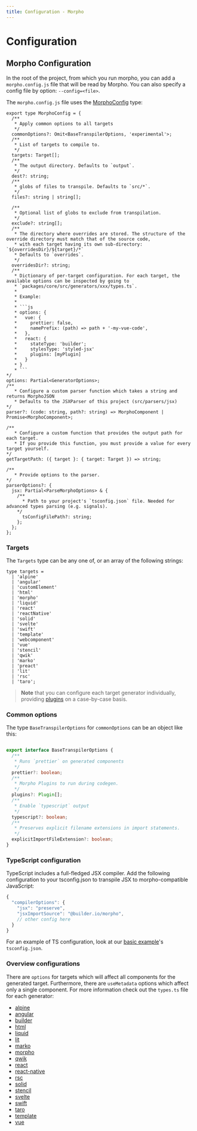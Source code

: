```yaml
---
title: Configuration - Morpho
---
```


# Configuration

## Morpho Configuration

In the root of the project, from which you run morpho, you can add a `morpho.config.js` file that will be read by Morpho. You can also specify a config file by option: `--config=<file>`.

The `morpho.config.js` file uses the [MorphoConfig](https://github.com/BuilderIO/morpho/blob/main/packages/core/src/types/config.ts#L22) type:

```tsx
export type MorphoConfig = {
  /**
   * Apply common options to all targets
   */
  commonOptions?: Omit<BaseTranspilerOptions, 'experimental'>;
  /**
   * List of targets to compile to.
   */
  targets: Target[];
  /**
   * The output directory. Defaults to `output`.
   */
  dest?: string;
  /**
   * globs of files to transpile. Defaults to `src/*`.
   */
  files?: string | string[];

  /**
   * Optional list of globs to exclude from transpilation.
   */
  exclude?: string[];
  /**
   * The directory where overrides are stored. The structure of the override directory must match that of the source code,
   * with each target having its own sub-directory: `${overridesDir}/${target}/*`
   * Defaults to `overrides`.
   */
  overridesDir?: string;
  /**
   * Dictionary of per-target configuration. For each target, the available options can be inspected by going to
   * `packages/core/src/generators/xxx/types.ts`.
   *
   * Example:
   *
   * ```js
   * options: {
   *   vue: {
   *     prettier: false,
   *     namePrefix: (path) => path + '-my-vue-code',
   *   },
   *   react: {
   *     stateType: 'builder';
   *     stylesType: 'styled-jsx'
   *     plugins: [myPlugin]
   *   }
   * }
   * ```
*/
options: Partial<GeneratorOptions>;
/**
   * Configure a custom parser function which takes a string and returns MorphoJSON
   * Defaults to the JSXParser of this project (src/parsers/jsx)
*/
parser?: (code: string, path?: string) => MorphoComponent | Promise<MorphoComponent>;

/**
   * Configure a custom function that provides the output path for each target.
   * If you provide this function, you must provide a value for every target yourself.
*/
getTargetPath: ({ target }: { target: Target }) => string;

/**
   * Provide options to the parser.
*/
parserOptions?: {
  jsx: Partial<ParseMorphoOptions> & {
    /**
      * Path to your project's `tsconfig.json` file. Needed for advanced types parsing (e.g. signals).
    */
      tsConfigFilePath?: string;
    };
  };
};
```

### Targets

The `Targets` type can be any one of, or an array of the following strings:

```tsx
type targets =
  | 'alpine'
  | 'angular'
  | 'customElement'
  | 'html'
  | 'morpho'
  | 'liquid'
  | 'react'
  | 'reactNative'
  | 'solid'
  | 'svelte'
  | 'swift'
  | 'template'
  | 'webcomponent'
  | 'vue'
  | 'stencil'
  | 'qwik'
  | 'marko'
  | 'preact'
  | 'lit'
  | 'rsc'
  | 'taro';
```

> **Note** that you can configure each target generator individually, providing [plugins](/docs/customizability/#plugins) on a case-by-case basis.

### Common options

The type `BaseTranspilerOptions` for `commonOptions` can be an object like this:

````ts

export interface BaseTranspilerOptions {
  /**
   * Runs `prettier` on generated components
   */
  prettier?: boolean;
  /**
   * Morpho Plugins to run during codegen.
   */
  plugins?: Plugin[];
  /**
   * Enable `typescript` output
   */
  typescript?: boolean;
  /**
   * Preserves explicit filename extensions in import statements.
   */
  explicitImportFileExtension?: boolean;
}
````


### TypeScript configuration

TypeScript includes a full-fledged JSX compiler. Add the following configuration to your tsconfig.json to transpile JSX to morpho-compatible JavaScript:

```js
{
  "compilerOptions": {
    "jsx": "preserve",
    "jsxImportSource": "@builder.io/morpho",
    // other config here
  }
}
```

For an example of TS configuration, look at our [basic example](https://github.com/BuilderIO/morpho/tree/main/examples/basic/tsconfig.json)'s `tsconfig.json`.

### Overview configurations

There are ``options`` for targets which will affect all components for the generated target.
Furthermore, there are `useMetadata` options which affect only a single component.
For more information check out the `types.ts` file for each generator:

- [alpine](https://github.com/BuilderIO/morpho/blob/main/packages/core/src/generators/alpine/types.ts)
- [angular](https://github.com/BuilderIO/morpho/blob/main/packages/core/src/generators/angular/types.ts)
- [builder](https://github.com/BuilderIO/morpho/blob/main/packages/core/src/generators/builder/types.ts)
- [html](https://github.com/BuilderIO/morpho/blob/main/packages/core/src/generators/html/types.ts)
- [liquid](https://github.com/BuilderIO/morpho/blob/main/packages/core/src/generators/liquid/types.ts)
- [lit](https://github.com/BuilderIO/morpho/blob/main/packages/core/src/generators/lit/types.ts)
- [marko](https://github.com/BuilderIO/morpho/blob/main/packages/core/src/generators/marko/types.ts)
- [morpho](https://github.com/BuilderIO/morpho/blob/main/packages/core/src/generators/morpho/types.ts)
- [qwik](https://github.com/BuilderIO/morpho/blob/main/packages/core/src/generators/qwik/types.ts)
- [react](https://github.com/BuilderIO/morpho/blob/main/packages/core/src/generators/react/types.ts)
- [react-native](https://github.com/BuilderIO/morpho/blob/main/packages/core/src/generators/react-native/types.ts)
- [rsc](https://github.com/BuilderIO/morpho/blob/main/packages/core/src/generators/rsc/types.ts)
- [solid](https://github.com/BuilderIO/morpho/blob/main/packages/core/src/generators/solid/types.ts)
- [stencil](https://github.com/BuilderIO/morpho/blob/main/packages/core/src/generators/stencil/types.ts)
- [svelte](https://github.com/BuilderIO/morpho/blob/main/packages/core/src/generators/svelte/types.ts)
- [swift](https://github.com/BuilderIO/morpho/blob/main/packages/core/src/generators/swift/types.ts)
- [taro](https://github.com/BuilderIO/morpho/blob/main/packages/core/src/generators/taro/types.ts)
- [template](https://github.com/BuilderIO/morpho/blob/main/packages/core/src/generators/template/types.ts)
- [vue](https://github.com/BuilderIO/morpho/blob/main/packages/core/src/generators/vue/types.ts)